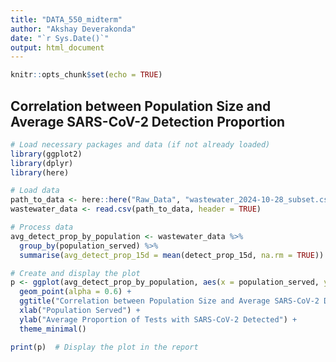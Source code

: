 ```yaml
---
title: "DATA_550_midterm"
author: "Akshay Deverakonda"
date: "`r Sys.Date()`"
output: html_document
---
```


```r
knitr::opts_chunk$set(echo = TRUE)
```

## Correlation between Population Size and Average SARS-CoV-2 Detection Proportion

```r
# Load necessary packages and data (if not already loaded)
library(ggplot2)
library(dplyr)
library(here)

# Load data
path_to_data <- here::here("Raw_Data", "wastewater_2024-10-28_subset.csv")
wastewater_data <- read.csv(path_to_data, header = TRUE)

# Process data
avg_detect_prop_by_population <- wastewater_data %>%
  group_by(population_served) %>%
  summarise(avg_detect_prop_15d = mean(detect_prop_15d, na.rm = TRUE))

# Create and display the plot
p <- ggplot(avg_detect_prop_by_population, aes(x = population_served, y = avg_detect_prop_15d)) +
  geom_point(alpha = 0.6) +
  ggtitle("Correlation between Population Size and Average SARS-CoV-2 Detection Proportion") +
  xlab("Population Served") +
  ylab("Average Proportion of Tests with SARS-CoV-2 Detected") +
  theme_minimal()

print(p)  # Display the plot in the report

```

